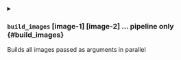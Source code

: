 

<details className="config-field -function" data-expandable="true">
<summary>

### `build_images` <span className="config-field-type">[image-1] [image-2] ...</span> <span className="config-field-enum"></span> <span className="config-field-default -return"></span> <span className="config-field-required" data-required="true">pipeline only</span>  {#build_images}

Builds all images passed as arguments in parallel

</summary>

<PartialTag />
<PartialSkip />
<PartialSkippush />
<PartialSkippushonlocalkubernetes />
<PartialForcerebuild />
<PartialSequential />
<PartialMaxconcurrent />
<PartialAll />
<PartialSet />
<PartialSetstring />
<PartialFrom />
<PartialFromfile />


</details>
